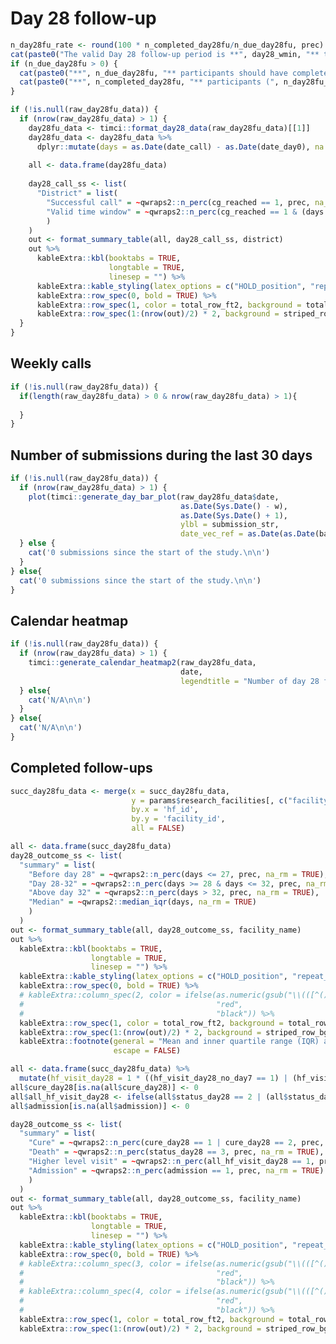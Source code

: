 \newpage

# Day 28 follow-up

```r
n_day28fu_rate <- round(100 * n_completed_day28fu/n_due_day28fu, prec)
cat(paste0("The valid Day 28 follow-up period is **", day28_wmin, "** to **", day28_wmax, "** days.\n\n"))
if (n_due_day28fu > 0) {
  cat(paste0("**", n_due_day28fu, "** participants should have completed their Day 28 follow-up.\n\n"))
  cat(paste0("**", n_completed_day28fu, "** participants (", n_day28fu_rate, "%) completed their Day 28 follow-up."))
}
```

```r
if (!is.null(raw_day28fu_data)) {
  if (nrow(raw_day28fu_data) > 1) {
    day28fu_data <- timci::format_day28_data(raw_day28fu_data)[[1]]
    day28fu_data <- day28fu_data %>%
      dplyr::mutate(days = as.Date(date_call) - as.Date(date_day0), na.rm = TRUE)
    
    all <- data.frame(day28fu_data)
    
    day28_call_ss <- list(
      "District" = list(
        "Successful call" = ~qwraps2::n_perc(cg_reached == 1, prec, na_rm = TRUE),
        "Valid time window" = ~qwraps2::n_perc(cg_reached == 1 & (days >= day28_wmin) & (days <= day28_wmax), prec, na_rm = TRUE)
        )
    )
    out <- format_summary_table(all, day28_call_ss, district)
    out %>% 
      kableExtra::kbl(booktabs = TRUE,
                      longtable = TRUE,
                      linesep = "") %>% 
      kableExtra::kable_styling(latex_options = c("HOLD_position", "repeat_header"), font_size = table_fs) %>%
      kableExtra::row_spec(0, bold = TRUE) %>%
      kableExtra::row_spec(1, color = total_row_ft2, background = total_row_bg2, bold = TRUE) %>%
      kableExtra::row_spec(1:(nrow(out)/2) * 2, background = striped_row_bg)
  }
}
```

## Weekly calls

```r
if (!is.null(raw_day28fu_data)) {
  if(length(raw_day28fu_data) > 0 & nrow(raw_day28fu_data) > 1){
    
  }
}
```

## Number of submissions during the last 30 days

```r
if (!is.null(raw_day28fu_data)) {
  if (nrow(raw_day28fu_data) > 1) {
    plot(timci::generate_day_bar_plot(raw_day28fu_data$date,
                                      as.Date(Sys.Date() - w),
                                      as.Date(Sys.Date() + 1),
                                      ylbl = submission_str,
                                      date_vec_ref = as.Date(as.Date(baseline_data$date_visit) + 28)))
  } else {
    cat('0 submissions since the start of the study.\n\n')
  }
} else{
  cat('0 submissions since the start of the study.\n\n')
}
```

## Calendar heatmap

```r
if (!is.null(raw_day28fu_data)) {
  if (nrow(raw_day28fu_data) > 1) {
    timci::generate_calendar_heatmap2(raw_day28fu_data,
                                      date,
                                      legendtitle = "Number of day 28 follow-up phone calls")
  } else{
    cat('N/A\n\n')
  }
} else{
  cat('N/A\n\n')
}
```

## Completed follow-ups

```r
succ_day28fu_data <- merge(x = succ_day28fu_data,
                           y = params$research_facilities[, c("facility_id", "facility_name")],
                           by.x = 'hf_id',
                           by.y = 'facility_id',
                           all = FALSE)
```

```r
all <- data.frame(succ_day28fu_data)
day28_outcome_ss <- list(
  "summary" = list(
    "Before day 28" = ~qwraps2::n_perc(days <= 27, prec, na_rm = TRUE),
    "Day 28-32" = ~qwraps2::n_perc(days >= 28 & days <= 32, prec, na_rm = TRUE),
    "Above day 32" = ~qwraps2::n_perc(days > 32, prec, na_rm = TRUE),
    "Median" = ~qwraps2::median_iqr(days, na_rm = TRUE)
    )
  )
out <- format_summary_table(all, day28_outcome_ss, facility_name) 
out %>% 
  kableExtra::kbl(booktabs = TRUE,
                  longtable = TRUE,
                  linesep = "") %>% 
  kableExtra::kable_styling(latex_options = c("HOLD_position", "repeat_header"), font_size = table_fs) %>%
  kableExtra::row_spec(0, bold = TRUE) %>%
  # kableExtra::column_spec(2, color = ifelse(as.numeric(gsub("\\(([^()]*)%\\)|.", "\\1", x = out[, 1], perl = TRUE)) > 0,
  #                                           "red",
  #                                           "black")) %>%
  kableExtra::row_spec(1, color = total_row_ft2, background = total_row_bg2, bold = TRUE) %>%
  kableExtra::row_spec(1:(nrow(out)/2) * 2, background = striped_row_bg) %>%
  kableExtra::footnote(general = "Mean and inner quartile range (IQR) are represented by the format \\\\textit{median (Q1, Q3)}.",
                       escape = FALSE)
```

```r
all <- data.frame(succ_day28fu_data) %>% 
  mutate(hf_visit_day28 = 1 * ((hf_visit_day28_no_day7 == 1) | (hf_visit_day28_after_day7 == 1)))
all$cure_day28[is.na(all$cure_day28)] <- 0
all$all_hf_visit_day28 <- ifelse(all$status_day28 == 2 | (all$status_day28 != 2 & all$hf_visit_day28 == 1 & all$hf_visit_type == hospit_value), 1, 0)
all$admission[is.na(all$admission)] <- 0
```

```r
day28_outcome_ss <- list(
  "summary" = list(
    "Cure" = ~qwraps2::n_perc(cure_day28 == 1 | cure_day28 == 2, prec, na_rm = TRUE),
    "Death" = ~qwraps2::n_perc(status_day28 == 3, prec, na_rm = TRUE),
    "Higher level visit" = ~qwraps2::n_perc(all_hf_visit_day28 == 1, prec, na_rm = TRUE),
    "Admission" = ~qwraps2::n_perc(admission == 1, prec, na_rm = TRUE)
    )
  )
out <- format_summary_table(all, day28_outcome_ss, facility_name) 
out %>% 
  kableExtra::kbl(booktabs = TRUE,
                  longtable = TRUE,
                  linesep = "") %>% 
  kableExtra::kable_styling(latex_options = c("HOLD_position", "repeat_header"), font_size = table_fs) %>%
  kableExtra::row_spec(0, bold = TRUE) %>%
  # kableExtra::column_spec(3, color = ifelse(as.numeric(gsub("\\(([^()]*)%\\)|.", "\\1", x = out[, 2], perl = TRUE)) > 0,
  #                                           "red",
  #                                           "black")) %>%
  # kableExtra::column_spec(4, color = ifelse(as.numeric(gsub("\\(([^()]*)%\\)|.", "\\1", x = out[, 3], perl = TRUE)) > 0,
  #                                           "red",
  #                                           "black")) %>%
  kableExtra::row_spec(1, color = total_row_ft2, background = total_row_bg2, bold = TRUE) %>%
  kableExtra::row_spec(1:(nrow(out)/2) * 2, background = striped_row_bg)
```
